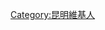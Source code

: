 {{Userbox
  |id=[[File:Kunming-canal-20030824.jpg|60px]]
  |id-c=pink
  |info=<span lang="zh-cn">该用户现在或曾经居住于'''[[昆明市]]'''。</span>
  |info-c=#E6E6FA
  |info-s=9
  |border-c=black
}}
[[Category:昆明維基人]]